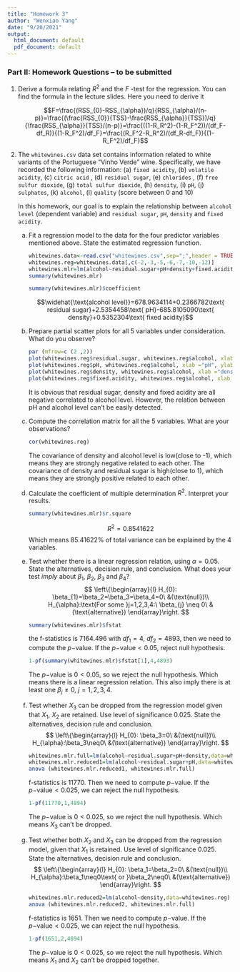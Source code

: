 ```yaml
---
title: "Homework 3"
author: "Wenxiao Yang"
date: "9/20/2021"
output:
  html_document: default
  pdf_document: default
---
```




### Part II: Homework Questions -- to be submitted

<ol>
<li>    Derive a formula relating $R^2$ and the $F$ -test for the regression. You can find the formula in the lecture slides. Here you need to derive it
</li>
$$F=\frac{(RSS_{0}-RSS_{\alpha})/q}{RSS_{\alpha}/(n-p)}=\frac{(\frac{RSS_{0}}{TSS}-\frac{RSS_{\alpha}}{TSS})/q}{\frac{RSS_{\alpha}}{TSS}/(n-p)}=\frac{((1-R_R^2)-(1-R_F^2))/(df_F-df_R)}{(1-R_F^2)/df_F}=\frac{(R_F^2-R_R^2)/(df_R-df_F)}{(1-R_F^2)/df_F}$$

<li> The `whitewines.csv` data set contains information related to  white variants of the Portuguese "Vinho Verde" wine. Specifically, we have recorded the following information:
(a)  `fixed acidity`, (b) `volatile acidity`, (c) `citric acid` , (d)  `residual sugar`, (e)  `chlorides` , (f)  `free sulfur dioxide`, (g) `total sulfur dioxide`, (h)  `density`, (i) `pH`, (j) `sulphates`, (k)  `alcohol`, (l)  `quality` (score between 0 and 10)


In this homework, our goal is to explain the relationship between `alcohol level` (dependent variable) and `residual sugar`, `pH`, `density` and `fixed acidity`.

<ol type="a">
<li> Fit a regression model to the data for the four predictor variables mentioned above. State the estimated regression function.
```r
whitewines.data<-read.csv("whitewines.csv",sep=";",header = TRUE)
whitewines.reg=whitewines.data[,c(-2,-3,-5,-6,-7,-10,-12)]
whitewines.mlr=lm(alcohol~residual.sugar+pH+density+fixed.acidity,data=whitewines.reg)
summary(whitewines.mlr)
```
```r
summary(whitewines.mlr)$coefficient
```

$$\widehat{\text{alcohol level}}=678.9634114+0.2366782\text{ residual sugar}+2.5354458\text{ pH}-685.8105090\text{ density}+0.5352304\text{ fixed acidity}$$
</li>

<li> Prepare partial scatter plots for all  5 variables under consideration. What do you observe?
```r
par (mfrow=c (2 ,2))
plot(whitewines.reg$residual.sugar, whitewines.reg$alcohol, xlab ="residual sugar", ylab = "alcohol level" )
plot(whitewines.reg$pH, whitewines.reg$alcohol, xlab ="pH", ylab = "alcohol level" )
plot(whitewines.reg$density, whitewines.reg$alcohol, xlab ="density", ylab = "alcohol level" )
plot(whitewines.reg$fixed.acidity, whitewines.reg$alcohol, xlab ="fixed acidity", ylab = "alcohol level" )
```
It is obvious that residual sugar, density and fixed acidity are all negative correlated to alcohol level. However, the relation between pH and alcohol level can't be easily detected.
</li>

<li> Compute the correlation matrix for all the 5 variables. What are your observations?
```r
cor(whitewines.reg)
```
The covariance of density and alcohol level is low(close to -1), which means they are strongly negative related to each other.
The covariance of density and residual sugar is high(close to 1), which means they are strongly positive related to each other.
</li>
<li> Calculate the coefficient of multiple determination $R^2$.  Interpret your results.
```r
summary(whitewines.mlr)$r.square
```
$$R^2=0.8541622$$
Which means $85.41622\%$ of total variance can be explained by the 4 variables.
<li> Test whether there is a linear regression relation, using $\alpha=0.05$. State the alternatives, decision rule, and conclusion. What does your test <i>imply</i> about $\beta_1$, $\beta_2$, $\beta_3$ and $\beta_4$?
$$
\left\{\begin{array}{l}
H_{0}: \beta_{1}=\beta_2=\beta_3=\beta_4=0\ &(\text{null})\\
H_{\alpha}:\text{For some }j=1,2,3,4:\ \beta_{j} \neq 0\ &(\text{alternative})
\end{array}\right.
$$
```r
summary(whitewines.mlr)$fstat
```
the f-statistics is 7164.496 with ${df}_1=4$, ${df}_2=4893$, then we need to compute the $p-$value. If the $p-$value$<0.05$, reject null hypothesis.
```r
1-pf(summary(whitewines.mlr)$fstat[1],4,4893)
```
The $p-$value is $0<0.05$, so we reject the null hypothesis. Which means there is a linear regression relation. This also imply there is at least one $\beta_j\neq0,\ j=1,2,3,4$.
</li>

<li> Test whether $X_3$ can be dropped from the regression model given that $X_1$, $X_2$ are retained. Use  level of significance 0.025. State the alternatives, decision rule and conclusion.
$$
\left\{\begin{array}{l}
H_{0}: \beta_3=0\ &(\text{null})\\
H_{\alpha}:\beta_3\neq0\ &(\text{alternative})
\end{array}\right.
$$
```r
whitewines.mlr.full=lm(alcohol~residual.sugar+pH+density,data=whitewines.reg)
whitewines.mlr.reduced1=lm(alcohol~residual.sugar+pH,data=whitewines.reg)
anova (whitewines.mlr.reduced1, whitewines.mlr.full)
```
f-statistics is 11770. Then we need to compute $p-$value. If the $p-$value$<0.025$, we can reject the null hypothesis.
```r
1-pf(11770,1,4894)
```
The $p-$value is $0<0.025$, so we reject the null hypothesis. Which means $X_3$ can't be dropped.

</li>

<li> Test whether both $X_2$ and $X_3$ can be dropped from the regression model, given that $X_1$ is retained. Use  level of significance 0.025. State the alternatives, decision rule and conclusion.
$$
\left\{\begin{array}{l}
H_{0}: \beta_1=\beta_2=0\ &(\text{null})\\
H_{\alpha}:\beta_1\neq0\text{ or }\beta_2\neq0\ &(\text{alternative})
\end{array}\right.
$$
```r
whitewines.mlr.reduced2=lm(alcohol~density,data=whitewines.reg)
anova (whitewines.mlr.reduced2, whitewines.mlr.full)
```
f-statistics is 1651. Then we need to compute $p-$value. If the $p-$value$<0.025$, we can reject the null hypothesis.
```r
1-pf(1651,2,4894)
```
The $p-$value is $0<0.025$, so we reject the null hypothesis. Which means $X_1$ and $X_2$ can't be dropped together.
</li>
<ol>


<ol>
